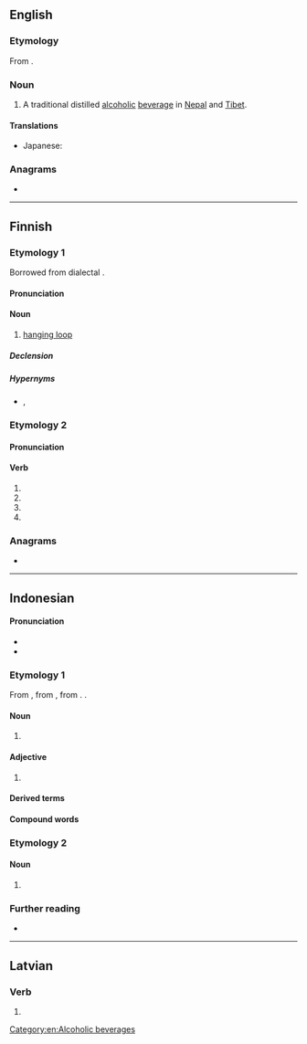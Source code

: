==English==

===Etymology===
From {{etyl|ne|en}} {{ne-l|रक्सी}}.

===Noun===
{{en-noun|-}}

# A traditional distilled [[alcoholic]] [[beverage]] in [[Nepal]] and [[Tibet]].

====Translations====
{{trans-top|alcoholic beverage}}
* Japanese: {{t|ja|ラキシー|tr=rakishī|sc=Jpan}}
{{trans-bottom}}

===Anagrams===
* {{anagrams|en|a=aikrs|Krisa|Sikar|kisra|krais|raiks|rakis}}

[[Category:en:Alcoholic beverages]]

----

==Finnish==

===Etymology 1===
Borrowed from dialectal {{bor|fi|sv|dragsa}}.

====Pronunciation====
{{fi-p}}

====Noun====
{{fi-noun}}

# [[hanging loop]] {{gloss|small loop sewn into a jacket, towel etc. for hanging}}

=====Declension=====
{{fi-decl-risti|raks|||a}}

=====Hypernyms=====
* {{l|fi|renksu}}, {{l|fi|ripustuslenkki}}

===Etymology 2===

====Pronunciation====
{{fi-p||*|q1=indicative|q2=imperative, connegative}}

====Verb====
{{head|fi|verb form}}

# {{fi-form of|raksia|pr=third-person|pl=singular|mood=indicative|tense=past}}
# {{fi-form of|raksia|mood=indicative|tense=present connegative}}
# {{fi-form of|raksia|pr=second-person|pl=singular|mood=imperative|tense=present}}
# {{fi-form of|raksia|pr=second-person|pl=singular|mood=imperative|tense=present connegative}}

===Anagrams===
* {{anagrams|fi|a=aikrs|karsi|raski|rikas|riksa}}

----

==Indonesian==

====Pronunciation====
* {{IPA|id|[ˈrak̚si]}}
* {{hyphenation|id|rak|si}}

===Etymology 1===
From {{inh|id|ms|raksi}}, from {{der|id|pi|rasa}}, from {{der|id|sa|रस}}. {{doublet|id|raksa|rasa|resi}}.

====Noun====
{{id-noun|head=|pl=raksi-raksi}}

# {{lb|id|archaic}} {{l|en|fragrance|}}

====Adjective====
{{id-adj|head=|pl=-}}

# {{lb|id|archaic}} {{l|en|fragrant}}
#: {{syn|id|harum|resi|sedap|semerbak|wangi}}

====Derived terms====
{{der4|id|
| meraksi
| peraksi
|}}

====Compound words====
{{der4|id|
| minyak raksi
|}}

===Etymology 2===

====Noun====
{{id-noun|head=|pl=raksi-raksi}}

# {{nonstandard spelling of|id|rasi|}}

===Further reading===
* {{R:KBBI Daring}}

----

==Latvian==

===Verb===
{{head|lv|verb form}}

# {{lv-inflection of|rakt|2nd|s|fut|ind|v}}